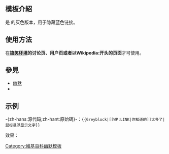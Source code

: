 <includeonly><!-- 在這裡加入模板的保護標識 --></includeonly><noinclude>{{Documentation subpage}}</noinclude>
<!-- 在本行下編輯模板說明 -->
== 模板介紹 ==
{{幽默}}

是{{tl|Block}} 的灰色版本，用于隐藏蓝色链接。

== 使用方法 ==
在'''<u>搞笑环境</u>的讨论页、用户页或者以Wikipedia:开头的页面'''才可使用。

== 參見 ==
* [[幽默]]
* {{tl|Block}}

== 示例 ==
-{zh-hans:源代码;zh-hant:原始碼}-：<code><nowiki>{{Greyblock|[[WP:LINK|你知道的]]太多了|鼠标悬浮显示文字}}</nowiki></code>

效果：{{Greyblock|[[WP:LINK|你知道的]]太多了|鼠标悬浮显示文字}}

<includeonly>
<!-- 本行下加入模板的分類 -->
[[Category:維基百科幽默模板]]
</includeonly>